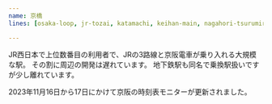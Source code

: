 ```yaml
---
name: 京橋
lines: [osaka-loop, jr-tozai, katamachi, keihan-main, nagahori-tsurumiryokuchi]

---
```


JR西日本で上位数番目の利用者で、JRの3路線と京阪電車が乗り入れる大規模な駅。
その割に周辺の開発は遅れています。
地下鉄駅も同名で乗換駅扱いですが少し離れています。

2023年11月16日から17日にかけて京阪の時刻表モニターが更新されました。
